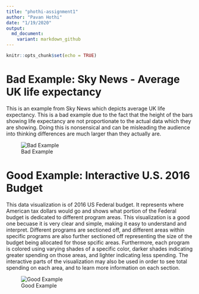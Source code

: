 ```yaml
---
title: "phothi-assignment1"
author: "Pavan Hothi"
date: "1/19/2020"
output:
  md_document:
    variant: markdown_github
---
```


```r
knitr::opts_chunk$set(echo = TRUE)
```

# Bad Example: Sky News - Average UK life expectancy

This is an example from Sky News which depicts average UK life expectancy. This is a bad example due to the fact that the height of the bars showing life expectancy are not proportionate to the actual data which they are showing. Doing this is nonsensical and can be misleading the audience into thinking differences are much larger than they actually are. 


![Bad Example](C:/Users/pavan/Documents/GDAT/phothi-assignment1/sky-news-life-expectancy.jpg)



# Good Example: Interactive U.S. 2016 Budget

This data visualization is of 2016 US Federal budget. It represents where American tax dollars would go and shows what portion of the Federal budget is dedicated to different program areas. This visualization is a good one becuase it is very clear and simple, making it easy to understand and interpret. Different programs are sectioned off, and different areas within specific programs are also further sectioned off representing the size of the budget being allocated for those spcific areas. Furthermore, each program is colored using varying shades of a specific color, darker shades indicating greater spending on those areas, and lighter indicating less spending. The interactive parts of the visualization may also be used in order to see total spending on each area, and to learn more information on each section. 


![Good Example](C:/Users/pavan/Documents/GDAT/phothi-assignment1/US Federal Budget.png)


